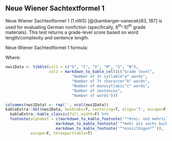 ## Neue Wiener Sachtextformel 1\index{Neue Wiener Sachtextformel 1|ii} {-#sec-neue-wiener-sachtextformel1}

Neue Wiener Sachtextformel 1 (1.nWS) [@{bamberger-vanecek}83, 187] is used for evaluating German nonfiction (specifically, 6^th^-10^th^ grade materials). This test returns a grade-level score based on word length/complexity and sentence length.

Neue Wiener Sachtextformel 1 formula:

\begin{align*}
  G = & 0.1935*((C/W)*100) + 0.1672*(W/S) + \\
      & 0.1297*((X/W)*100) - 0.0327*((M/W)*100) - 0.875
\end{align*}

Where:

```r
nws1Data <- tibble(col1 = c("G", "C", "X", "M", "S", "W"),
                   col2 = markdown_to_kable_cell(c("Grade level",
                             "Number of 3+ syllable^a^ words",
                             "Number of 7+ character^b^ words",
                             "Number of monosyllabic^c^ words",
                             "Number of sentences",
                             "Number of words")))

colnames(nws1Data) <- rep('', ncol(nws1Data))
kableExtra::kbl(nws1Data, booktabs=T, centering=T, align='l', escape=F, linesep="") %>%
  kableExtra::kable_classic(full_width=F) %>%
  footnote(alphabet = c(markdown_to_kable_footnote('“*drei- und mehrsilbigen*”'),
                      markdown_to_kable_footnote('“*mehr als sechs buchstaben*”'),
                      markdown_to_kable_footnote('“*einsilbigen*”')),
           escape=F, threeparttable=T)
```

\newpage